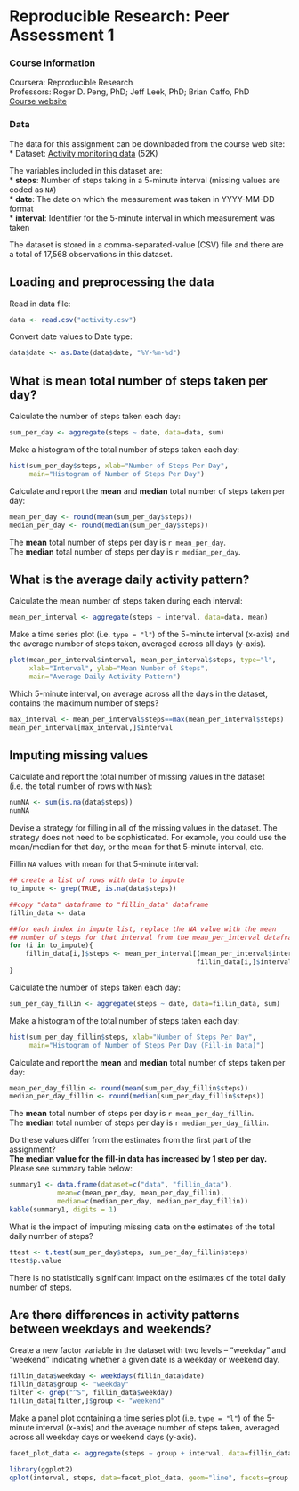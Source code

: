 # Reproducible Research: Peer Assessment 1

### Course information  
Coursera: Reproducible Research  
Professors: Roger D. Peng, PhD; Jeff Leek, PhD; Brian Caffo, PhD  
[Course website][courselink]  

### Data  
The data for this assignment can be downloaded from the course web site:  
* Dataset: [Activity monitoring data][datalink] (52K)

The variables included in this dataset are:  
* **steps**: Number of steps taking in a 5-minute interval (missing values are coded as `NA`)  
* **date**: The date on which the measurement was taken in YYYY-MM-DD format  
* **interval**: Identifier for the 5-minute interval in which measurement was taken  

The dataset is stored in a comma-separated-value (CSV) file and there are a total of 17,568 observations in this dataset.  

## Loading and preprocessing the data
Read in data file:
```r
data <- read.csv("activity.csv")
```

Convert date values to Date type:
```r
data$date <- as.Date(data$date, "%Y-%m-%d")
```

## What is mean total number of steps taken per day?
Calculate the number of steps taken each day:
```r
sum_per_day <- aggregate(steps ~ date, data=data, sum)
```

Make a histogram of the total number of steps taken each day:
```r
hist(sum_per_day$steps, xlab="Number of Steps Per Day", 
     main="Histogram of Number of Steps Per Day")
```

Calculate and report the **mean** and **median** total number of steps taken per day:
```r
mean_per_day <- round(mean(sum_per_day$steps))
median_per_day <- round(median(sum_per_day$steps))
```

The **mean** total number of steps per day is `r mean_per_day`.  
The **median** total number of steps per day is `r median_per_day`.

## What is the average daily activity pattern?
Calculate the mean number of steps taken during each interval:  
```r
mean_per_interval <- aggregate(steps ~ interval, data=data, mean)
```

Make a time series plot (i.e. `type = "l"`) of the 5-minute interval (x-axis) and the average number of steps taken, averaged across all days (y-axis).  
```r
plot(mean_per_interval$interval, mean_per_interval$steps, type="l",
     xlab="Interval", ylab="Mean Number of Steps", 
     main="Average Daily Activity Pattern")
```

Which 5-minute interval, on average across all the days in the dataset, contains the maximum number of steps?  
```r
max_interval <- mean_per_interval$steps==max(mean_per_interval$steps)
mean_per_interval[max_interval,]$interval
```


## Imputing missing values
Calculate and report the total number of missing values in the dataset (i.e. the total number of rows with `NA`s):
```r
numNA <- sum(is.na(data$steps))
numNA
```

Devise a strategy for filling in all of the missing values in the dataset. The strategy does not need to be sophisticated. For example, you could use the mean/median for that day, or the mean for that 5-minute interval, etc.

Fillin `NA` values with mean for that 5-minute interval:  
```r
## create a list of rows with data to impute
to_impute <- grep(TRUE, is.na(data$steps))

##copy "data" dataframe to "fillin_data" dataframe
fillin_data <- data

##for each index in impute list, replace the NA value with the mean
## number of steps for that interval from the mean_per_interval dataframe
for (i in to_impute){
    fillin_data[i,]$steps <- mean_per_interval[(mean_per_interval$interval == 
                                               fillin_data[i,]$interval),]$steps
}
```

Calculate the number of steps taken each day:
```r
sum_per_day_fillin <- aggregate(steps ~ date, data=fillin_data, sum)
```

Make a histogram of the total number of steps taken each day:
```r
hist(sum_per_day_fillin$steps, xlab="Number of Steps Per Day", 
     main="Histogram of Number of Steps Per Day (Fill-in Data)")
```

Calculate and report the **mean** and **median** total number of steps taken per day:
```r
mean_per_day_fillin <- round(mean(sum_per_day_fillin$steps))
median_per_day_fillin <- round(median(sum_per_day_fillin$steps))
```

The **mean** total number of steps per day is `r mean_per_day_fillin`.  
The **median** total number of steps per day is `r median_per_day_fillin`.

Do these values differ from the estimates from the first part of the assignment?  
**The median value for the fill-in data has increased by 1 step per day.**  
Please see summary table below:
```r
summary1 <- data.frame(dataset=c("data", "fillin_data"), 
            mean=c(mean_per_day, mean_per_day_fillin), 
            median=c(median_per_day, median_per_day_fillin))
kable(summary1, digits = 1)
```

What is the impact of imputing missing data on the estimates of the total daily number of steps? 
```r
ttest <- t.test(sum_per_day$steps, sum_per_day_fillin$steps)
ttest$p.value
```
There is no statistically significant impact on the estimates of the total daily number of steps.


## Are there differences in activity patterns between weekdays and weekends?

Create a new factor variable in the dataset with two levels – “weekday” and “weekend” indicating whether a given date is a weekday or weekend day.  
```r
fillin_data$weekday <- weekdays(fillin_data$date)
fillin_data$group <- "weekday"
filter <- grep("^S", fillin_data$weekday)
fillin_data[filter,]$group <- "weekend"
```
Make a panel plot containing a time series plot (i.e. `type = "l"`) of the 5-minute interval (x-axis) and the average number of steps taken, averaged across all weekday days or weekend days (y-axis).

```r
facet_plot_data <- aggregate(steps ~ group + interval, data=fillin_data, mean)

library(ggplot2)
qplot(interval, steps, data=facet_plot_data, geom="line", facets=group ~ .)
```

[datalink]: https://d396qusza40orc.cloudfront.net/repdata%2Fdata%2Factivity.zip
[courselink]: https://class.coursera.org/repdata-004/
